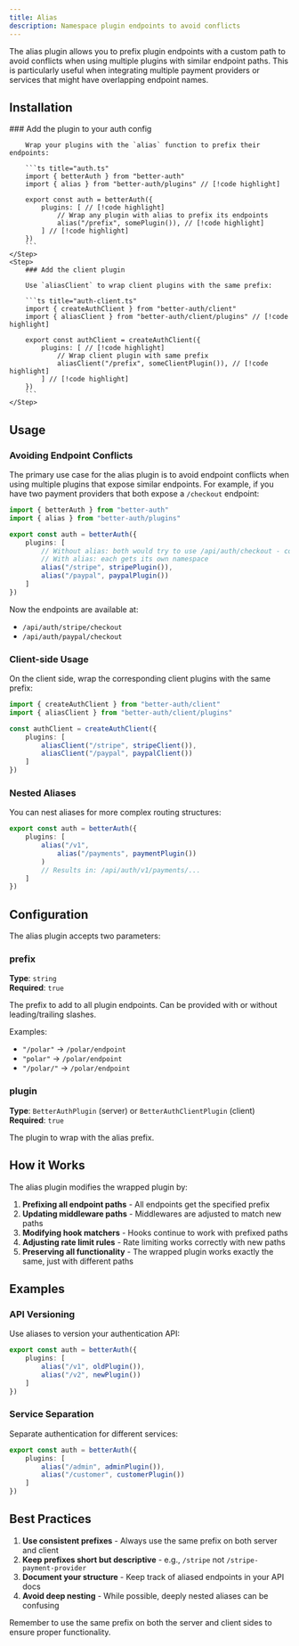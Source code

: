 ```yaml
---
title: Alias
description: Namespace plugin endpoints to avoid conflicts
---
```


The alias plugin allows you to prefix plugin endpoints with a custom path to avoid conflicts when using multiple plugins with similar endpoint paths. This is particularly useful when integrating multiple payment providers or services that might have overlapping endpoint names.

## Installation

<Steps>
    <Step>
        ### Add the plugin to your auth config

        Wrap your plugins with the `alias` function to prefix their endpoints:

        ```ts title="auth.ts" 
        import { betterAuth } from "better-auth"
        import { alias } from "better-auth/plugins" // [!code highlight]

        export const auth = betterAuth({
            plugins: [ // [!code highlight]
                // Wrap any plugin with alias to prefix its endpoints
                alias("/prefix", somePlugin()), // [!code highlight]
            ] // [!code highlight]
        })
        ```
    </Step>
    <Step>
        ### Add the client plugin
        
        Use `aliasClient` to wrap client plugins with the same prefix:
        
        ```ts title="auth-client.ts"
        import { createAuthClient } from "better-auth/client"
        import { aliasClient } from "better-auth/client/plugins" // [!code highlight]
        
        export const authClient = createAuthClient({
            plugins: [ // [!code highlight]
                // Wrap client plugin with same prefix
                aliasClient("/prefix", someClientPlugin()), // [!code highlight]
            ] // [!code highlight]
        })
        ```
    </Step>
</Steps>

## Usage

### Avoiding Endpoint Conflicts

The primary use case for the alias plugin is to avoid endpoint conflicts when using multiple plugins that expose similar endpoints. For example, if you have two payment providers that both expose a `/checkout` endpoint:

```ts title="auth.ts"
import { betterAuth } from "better-auth"
import { alias } from "better-auth/plugins"

export const auth = betterAuth({
    plugins: [
        // Without alias: both would try to use /api/auth/checkout - conflict!
        // With alias: each gets its own namespace
        alias("/stripe", stripePlugin()),
        alias("/paypal", paypalPlugin())
    ]
})
```

Now the endpoints are available at:
- `/api/auth/stripe/checkout` 
- `/api/auth/paypal/checkout`

### Client-side Usage

On the client side, wrap the corresponding client plugins with the same prefix:

```ts title="auth-client.ts" 
import { createAuthClient } from "better-auth/client"
import { aliasClient } from "better-auth/client/plugins"

const authClient = createAuthClient({
    plugins: [
        aliasClient("/stripe", stripeClient()),
        aliasClient("/paypal", paypalClient())
    ]
})
```

### Nested Aliases

You can nest aliases for more complex routing structures:

```ts title="auth.ts"
export const auth = betterAuth({
    plugins: [
        alias("/v1", 
            alias("/payments", paymentPlugin())
        )
        // Results in: /api/auth/v1/payments/...
    ]
})
```

## Configuration

The alias plugin accepts two parameters:

### prefix
**Type**: `string`  
**Required**: `true`

The prefix to add to all plugin endpoints. Can be provided with or without leading/trailing slashes.

Examples:
- `"/polar"` → `/polar/endpoint`
- `"polar"` → `/polar/endpoint`  
- `"/polar/"` → `/polar/endpoint`

### plugin
**Type**: `BetterAuthPlugin` (server) or `BetterAuthClientPlugin` (client)  
**Required**: `true`

The plugin to wrap with the alias prefix.

## How it Works

The alias plugin modifies the wrapped plugin by:

1. **Prefixing all endpoint paths** - All endpoints get the specified prefix
2. **Updating middleware paths** - Middlewares are adjusted to match new paths
3. **Modifying hook matchers** - Hooks continue to work with prefixed paths
4. **Adjusting rate limit rules** - Rate limiting works correctly with new paths
5. **Preserving all functionality** - The wrapped plugin works exactly the same, just with different paths

## Examples

### API Versioning

Use aliases to version your authentication API:

```ts
export const auth = betterAuth({
    plugins: [
        alias("/v1", oldPlugin()),
        alias("/v2", newPlugin())
    ]
})
```

### Service Separation

Separate authentication for different services:

```ts
export const auth = betterAuth({
    plugins: [
        alias("/admin", adminPlugin()),
        alias("/customer", customerPlugin())
    ]
})
```

## Best Practices

1. **Use consistent prefixes** - Always use the same prefix on both server and client
2. **Keep prefixes short but descriptive** - e.g., `/stripe` not `/stripe-payment-provider`
3. **Document your structure** - Keep track of aliased endpoints in your API docs
4. **Avoid deep nesting** - While possible, deeply nested aliases can be confusing

<Callout type="info">
Remember to use the same prefix on both the server and client sides to ensure proper functionality.
</Callout>